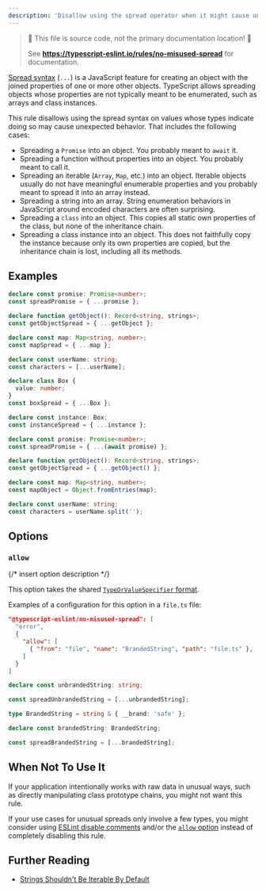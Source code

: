 ```yaml
---
description: 'Disallow using the spread operator when it might cause unexpected behavior.'
---
```



> 🛑 This file is source code, not the primary documentation location! 🛑
>
> See **https://typescript-eslint.io/rules/no-misused-spread** for documentation.

[Spread syntax](https://developer.mozilla.org/en-US/docs/Web/JavaScript/Reference/Operators/Spread_syntax) (`...`) is a JavaScript feature for creating an object with the joined properties of one or more other objects.
TypeScript allows spreading objects whose properties are not typically meant to be enumerated, such as arrays and class instances.

This rule disallows using the spread syntax on values whose types indicate doing so may cause unexpected behavior.
That includes the following cases:

- Spreading a `Promise` into an object.
  You probably meant to `await` it.
- Spreading a function without properties into an object.
  You probably meant to call it.
- Spreading an iterable (`Array`, `Map`, etc.) into an object.
  Iterable objects usually do not have meaningful enumerable properties and you probably meant to spread it into an array instead.
- Spreading a string into an array.
  String enumeration behaviors in JavaScript around encoded characters are often surprising.
- Spreading a `class` into an object.
  This copies all static own properties of the class, but none of the inheritance chain.
- Spreading a class instance into an object.
  This does not faithfully copy the instance because only its own properties are copied, but the inheritance chain is lost, including all its methods.

## Examples

<Tabs>
<TabItem value="❌ Incorrect">

```ts
declare const promise: Promise<number>;
const spreadPromise = { ...promise };

declare function getObject(): Record<string, strings>;
const getObjectSpread = { ...getObject };

declare const map: Map<string, number>;
const mapSpread = { ...map };

declare const userName: string;
const characters = [...userName];
```

```ts
declare class Box {
  value: number;
}
const boxSpread = { ...Box };

declare const instance: Box;
const instanceSpread = { ...instance };
```

</TabItem>
<TabItem value="✅ Correct">

```ts
declare const promise: Promise<number>;
const spreadPromise = { ...(await promise) };

declare function getObject(): Record<string, strings>;
const getObjectSpread = { ...getObject() };

declare const map: Map<string, number>;
const mapObject = Object.fromEntries(map);

declare const userName: string;
const characters = userName.split('');
```

</TabItem>
</Tabs>

## Options

### `allow`

{/* insert option description */}

This option takes the shared [`TypeOrValueSpecifier` format](/packages/type-utils/type-or-value-specifier).

Examples of a configuration for this option in a `file.ts` file:

```json
"@typescript-eslint/no-misused-spread": [
  "error",
  {
    "allow": [
      { "from": "file", "name": "BrandedString", "path": "file.ts" },
    ]
  }
]
```

<Tabs>
<TabItem value="❌ Incorrect">

```ts option='{"allow":[{ "from": "file", "name": "BrandedString" }]}'
declare const unbrandedString: string;

const spreadUnbrandedString = [...unbrandedString];
```

</TabItem>
<TabItem value="✅ Correct">

```ts option='{"allow":[{ "from": "file", "name": "BrandedString" }]}'
type BrandedString = string & { __brand: 'safe' };

declare const brandedString: BrandedString;

const spreadBrandedString = [...brandedString];
```

</TabItem>
</Tabs>

## When Not To Use It

If your application intentionally works with raw data in unusual ways, such as directly manipulating class prototype chains, you might not want this rule.

If your use cases for unusual spreads only involve a few types, you might consider using [ESLint disable comments](https://eslint.org/docs/latest/use/configure/rules#using-configuration-comments-1) and/or the [`allow` option](#allow) instead of completely disabling this rule.

## Further Reading

- [Strings Shouldn't Be Iterable By Default](https://www.xanthir.com/b4wJ1)

